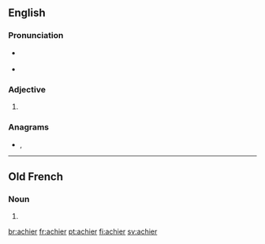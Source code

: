 ==English==

===Pronunciation===
* {{a|RP}} {{IPA|/ˈeɪkiə/|lang=en}}
* {{a|GenAm}} {{IPA|/ˈeɪkiɚ/|lang=en}}

===Adjective===
{{head|en|adjective comparative form}}

# {{en-comparative of|achy}}

===Anagrams===
* {{l|en|archei}}, {{l|en|Archie}}

----

==Old French==

===Noun===
{{head|fro|noun|g=m|plural not attested}}

# {{alternative form of|acier|lang=fro}}

[[br:achier]]
[[fr:achier]]
[[pt:achier]]
[[fi:achier]]
[[sv:achier]]